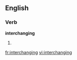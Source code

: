
==English==

===Verb===
'''interchanging'''

# {{present participle of|[[interchange]]}}

[[fr:interchanging]]
[[vi:interchanging]]